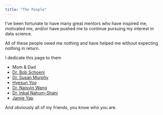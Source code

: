 ```yaml
---
title: "The People"
---
```



I've been fortunate to have many great mentors who have inspired me, motivated me, and/or have pushed me to continue pursuing my interest in data science.


All of these people owed me nothing and have helped me without expecting nothing in return.


I dedicate this page to them


- Mom & Dad
- [Dr. Bob Schoeni](https://www.psc.isr.umich.edu/people/profile/356/Robert_F_Schoeni)
- [Dr. Susan Murphy](http://people.seas.harvard.edu/~samurphy/)
- [Hyesun Yoo](http://www-personal.umich.edu/~yoohs/)
- [Dr. Naisyin Wang](https://lsa.umich.edu/stats/people/faculty/nwangaa.html)
- [Dr. Inbal Nahum-Shani](http://www-personal.umich.edu/~inbal/)
- [Jamie Yap](http://d3lab-isr.com/team/1140/)


And obviously all of my friends, you know who you are.